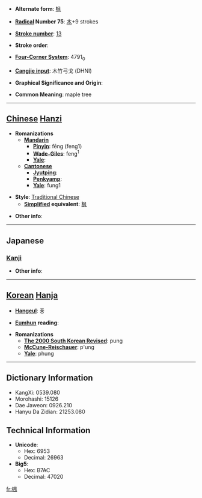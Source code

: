 * '''Alternate form''': [[枫]]

* '''[[Wiktionary:Chinese radical index| Radical]] Number 75''': [[Wiktionary:Chinese radical index 木|木]]+9 strokes

* '''[[Wiktionary:Chinese total strokes index|Stroke number]]''': [[Wiktionary:Chinese total strokes index 13|13]]

* '''Stroke order''': 

* '''[[Wiktionary:Chinese four corner index|Four-Corner System]]''': 4791<sub>0</sub>

* '''[[Wiktionary:Chinese Cangjie index|Cangjie input]]''': 木竹弓戈 (DHNI)

* '''Graphical Significance and Origin''': 

* '''Common Meaning''': maple tree

----

== [[Chinese]] [[Hanzi]] ==

* '''Romanizations'''
** '''[[Mandarin]]'''
*** '''[[Pinyin]]''': fēng (feng1)
*** '''[[Wade-Giles]]''': feng<sup>1</sup>
*** '''[[Yale]]''': 
** '''[[Cantonese]]'''
*** '''[[Jyutping]]''':
*** '''[[Penkyamp]]''': 
*** '''[[Yale]]''': fung1

* '''Style''': [[Traditional Chinese]] 
** '''[[Simplified Chinese|Simplified]] equivalent''': [[枫]]

* '''Other info''': 

----

==Japanese==
===[[Kanji]]===
{{kanji|on readings=[[ふう]] (fū)
|kun readings=[[かえで]] (kaede)
}}

* '''Other info''':  

----

== [[Korean]] [[Hanja]] ==

* '''[[Hangeul]]''': 풍

* '''[[Eumhun]] reading''': 

* '''Romanizations'''
** '''[[The 2000 South Korean Revised Romanization|The 2000 South Korean Revised]]''': pung
** '''[[McCune-Reischauer]]''': p'ung
** '''[[Yale]]''': phung

----

== Dictionary Information ==

* KangXi: 0539.080
* Morohashi: 15126
* Dae Jaweon: 0926.210
* Hanyu Da Zidian: 21253.080

== Technical Information ==

* '''Unicode''':
** Hex: 6953
** Decimal: 26963
* '''Big5''':
** Hex: B7AC
** Decimal: 47020

[[fr:楓]]